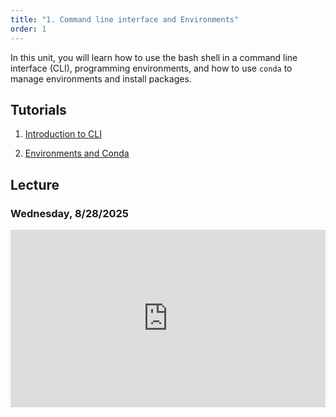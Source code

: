 ```yaml
---
title: "1. Command line interface and Environments"
order: 1
---
```


In this unit, you will learn how to use the bash shell in a command line interface (CLI), programming environments, and how to use `conda` to manage environments and install packages.

## Tutorials

1. [Introduction to CLI](shell-intro.qmd)

1. [Environments and Conda](conda.qmd)

## Lecture

### Wednesday, 8/28/2025

<div style="max-width:640px"><div style="position:relative;padding-bottom:56.25%"><iframe id="kmsembed-1_ncidn6a1" width="640" height="360" src="https://video.syr.edu/embed/secure/iframe/entryId/1_ncidn6a1/uiConfId/45992161/st/0" class="kmsembed" allowfullscreen webkitallowfullscreen mozAllowFullScreen allow="autoplay *; fullscreen *; encrypted-media *" referrerPolicy="no-referrer-when-downgrade" sandbox="allow-downloads allow-forms allow-same-origin allow-scripts allow-top-navigation allow-pointer-lock allow-popups allow-modals allow-orientation-lock allow-popups-to-escape-sandbox allow-presentation allow-top-navigation-by-user-activation" frameborder="0" title="IST 356 Lecture - 8-27-25" style="position:absolute;top:0;left:0;width:100%;height:100%;border:0"></iframe></div></div>

